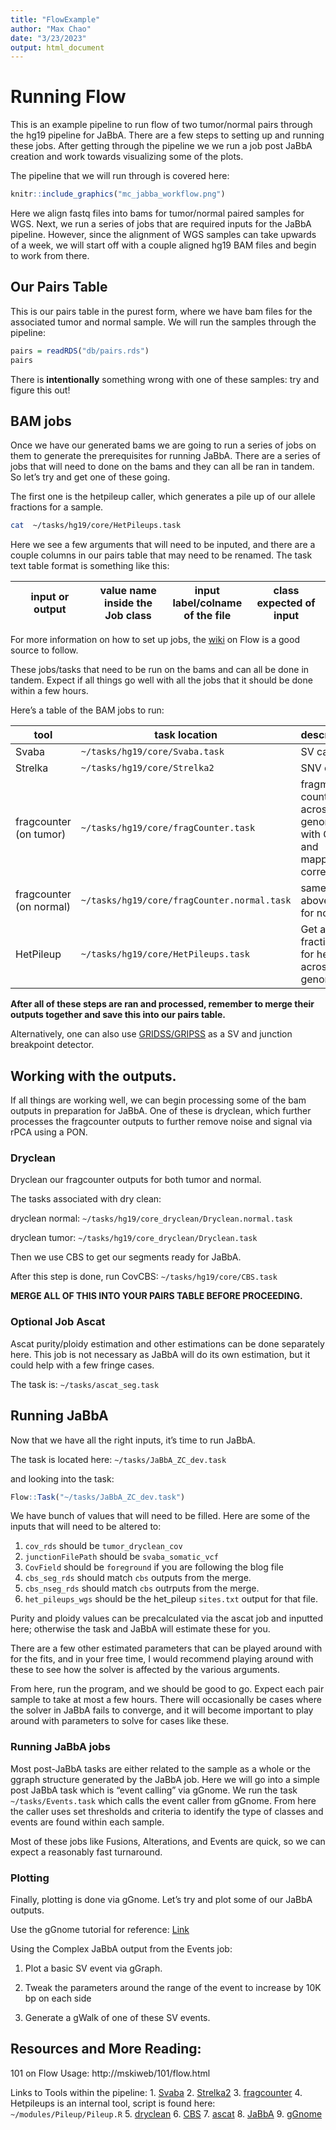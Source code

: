 ```yaml
---
title: "FlowExample"
author: "Max Chao"
date: "3/23/2023"
output: html_document
---
```


# Running Flow

This is an example pipeline to run flow of two tumor/normal pairs through the hg19
pipeline for JaBbA. There are a few steps to setting up and running these jobs.
After getting through the pipeline we we run a job post JaBbA creation and work
towards visualizing some of the plots.

The pipeline that we will run through is covered here:
```r
knitr::include_graphics("mc_jabba_workflow.png")
```

Here we align fastq files into bams for tumor/normal paired samples for WGS. Next,
we run a series of jobs that are required inputs for the JaBbA pipeline. 
However, since the alignment of WGS samples can take upwards of a week, we will start off with a couple aligned hg19 BAM files and begin to work from there.

## Our Pairs Table

This is our pairs table in the purest form, where we have bam files for the associated
tumor and normal sample. We will run the samples through the pipeline:

```r
pairs = readRDS("db/pairs.rds")
pairs
```

There is **intentionally** something wrong with one of these samples: try and figure
this out!

## BAM jobs

Once we have our generated bams we are going to run a series of jobs on them to generate
the prerequisites for running JaBbA. There are a series of jobs that will need to done on the bams and they can all be ran in tandem.
So let's try and get one of these going.

The first one is the hetpileup caller, which generates a pile up of our allele fractions
for a sample.

```bash
cat  ~/tasks/hg19/core/HetPileups.task
```

Here we see a few arguments that will need to be inputed, and there are a couple 
columns in our pairs table that may need to be renamed. The task text table format is something
like this:

|input or output|value name inside the Job class| input label/colname of the file| class expected of input| any default argument|
|---|---|---|---|

For more information on how to set up jobs, the [wiki](http://mskiweb/101/flow.html) on Flow is a good
source to follow.

These jobs/tasks that need to be run on the bams and can all be done in tandem. Expect
if all things go well with all the jobs that it should be done within a few hours.

Here's a table of the BAM jobs to run:

|tool|task location|description|
|---|---|---|
|Svaba|`~/tasks/hg19/core/Svaba.task`|SV caller|
|Strelka|`~/tasks/hg19/core/Strelka2`|SNV caller|
|fragcounter (on tumor)|`~/tasks/hg19/core/fragCounter.task`|fragment counting across the genome with GC and mappability corrections|
|fragcounter (on normal)|`~/tasks/hg19/core/fragCounter.normal.task`|same as above but for normal|
|HetPileup|`~/tasks/hg19/core/HetPileups.task`|Get allele fractions for het sites across genome|

**After all of these steps are ran and processed, remember to merge their outputs together and
save this into our pairs table.**

Alternatively, one can also use [GRIDSS/GRIPSS](https://github.com/PapenfussLab/gridss) as a 
SV and junction breakpoint detector.

## Working with the outputs.

If all things are working well, we can begin processing some of the bam outputs in
preparation for JaBbA. One of these is dryclean, which further processes the fragcounter
outputs to further remove noise and signal via rPCA using a PON.

### Dryclean

Dryclean our fragcounter outputs for both tumor and normal.


The tasks associated with dry clean:

dryclean normal: `~/tasks/hg19/core_dryclean/Dryclean.normal.task`

dryclean tumor: `~/tasks/hg19/core_dryclean/Dryclean.task`


Then we use CBS to get our segments ready for JaBbA.

After this step is done, run CovCBS: `~/tasks/hg19/core/CBS.task`

**MERGE ALL OF THIS INTO YOUR PAIRS TABLE BEFORE PROCEEDING.**

### Optional Job Ascat

Ascat purity/ploidy estimation and other estimations can be done separately here.
This job is not necessary as JaBbA will do its own estimation, but it could help
with a few fringe cases.

The task is: `~/tasks/ascat_seg.task`

## Running JaBbA

Now that we have all the right inputs, it's time to run JaBbA.

The task is located here: `~/tasks/JaBbA_ZC_dev.task`

and looking into the task:

```r
Flow::Task("~/tasks/JaBbA_ZC_dev.task")
```

We have bunch of values that will need to be filled. Here are some of the inputs
that will need to be altered to:

1. `cov_rds` should be `tumor_dryclean_cov`
2. `junctionFilePath` should be `svaba_somatic_vcf`
3. `CovField` should be `foreground` if you are following the blog file
4. `cbs_seg_rds` should match `cbs` outputs from the merge.
5. `cbs_nseg_rds` should match `cbs` outrputs from the merge.
6. `het_pileups_wgs` should be the het_pileup `sites.txt` output for that file.

Purity and ploidy values can be precalculated via the ascat job and inputted here; otherwise
the task and JaBbA will estimate these for you.

There are a few other estimated parameters that can be played around with for the fits,
and in your free time, I would recommend playing around with these to see how the solver
is affected by the various arguments.

From here, run the program, and we should be good to go. Expect each pair sample
to take at most a few hours. There will occasionally be cases where the solver in 
JaBbA fails to converge, and it will become important to play around with parameters
to solve for cases like these.

### Running JaBbA jobs

Most post-JaBbA tasks are either related to the sample as a whole or the ggraph
structure generated by the JaBbA job. Here we will go into a simple post JaBbA task
which is "event calling" via gGnome. We run the task `~/tasks/Events.task` which calls
 the event caller from gGnome. From here the caller uses set thresholds and criteria
 to identify the type of classes and events are found within each sample.
 
 Most of these jobs like Fusions, Alterations, and Events are quick, so we can expect
a reasonably fast turnaround.

### Plotting

Finally, plotting is done via gGnome. Let's try and plot some of our JaBbA outputs.

Use the gGnome tutorial for reference: [Link](http://mskilab.com/gGnome/tutorial.html#Classifying_SV_events)

Using the Complex JaBbA output from the Events job:

1. Plot a basic SV event via gGraph.

2. Tweak the parameters around the range of the event to increase by 10K bp on each side

3. Generate a gWalk of one of these SV events.

## Resources and More Reading:

101 on Flow Usage: http://mskiweb/101/flow.html

Links to Tools within the pipeline:
1. [Svaba](https://github.com/walaj/svaba)
2. [Strelka2](https://github.com/Illumina/strelka)
3. [fragcounter](https://github.com/mskilab/fragCounter)
4. Hetpileups is an internal tool, script is found here: ` ~/modules/Pileup/Pileup.R`
5. [dryclean](https://github.com/mskilab/dryclean)
6. [CBS](https://cran.r-project.org/web/packages/PSCBS/vignettes/CBS.pdf)
7. [ascat](https://github.com/VanLoo-lab/ascat)
8. [JaBbA](https://github.com/mskilab/JaBbA)
9. [gGnome](https://github.com/mskilab/gGnome)